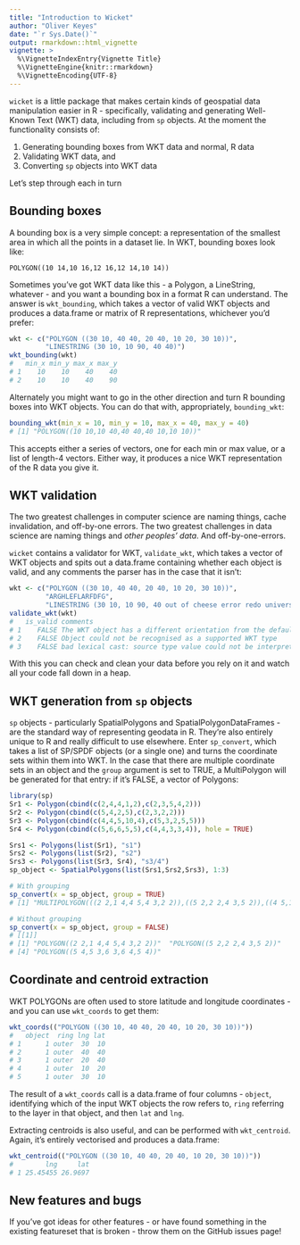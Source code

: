 ```yaml
---
title: "Introduction to Wicket"
author: "Oliver Keyes"
date: "`r Sys.Date()`"
output: rmarkdown::html_vignette
vignette: >
  %\VignetteIndexEntry{Vignette Title}
  %\VignetteEngine{knitr::rmarkdown}
  %\VignetteEncoding{UTF-8}
---
```


`wicket` is a little package that makes certain kinds of geospatial data manipulation easier in R - specifically, validating and generating Well-Known Text (WKT) data, including from `sp` objects. At the moment the functionality consists of:

1. Generating bounding boxes from WKT data and normal, R data
2. Validating WKT data, and
3. Converting `sp` objects into WKT data

Let's step through each in turn

## Bounding boxes

A bounding box is a very simple concept: a representation of the smallest area in which all the points in a dataset lie. In WKT, bounding boxes look like:

```
POLYGON((10 14,10 16,12 16,12 14,10 14))
```

Sometimes you've got WKT data like this - a Polygon, a LineString, whatever - and you want a bounding box in a format R can understand. The answer is `wkt_bounding`, which takes a vector of valid WKT objects and produces a data.frame or matrix of R representations, whichever you'd prefer:

```r
wkt <- c("POLYGON ((30 10, 40 40, 20 40, 10 20, 30 10))",
         "LINESTRING (30 10, 10 90, 40 40)")
wkt_bounding(wkt)
#   min_x min_y max_x max_y
# 1    10    10    40    40
# 2    10    10    40    90
```

Alternately you might want to go in the other direction and turn R bounding boxes into WKT objects. You can do that with, appropriately, `bounding_wkt`:

```r
bounding_wkt(min_x = 10, min_y = 10, max_x = 40, max_y = 40)
# [1] "POLYGON((10 10,10 40,40 40,40 10,10 10))"
```

This accepts either a series of vectors, one for each min or max value, or a list of length-4 vectors. Either way, it produces a nice WKT representation of the R data you give it.

## WKT validation

The two greatest challenges in computer science are naming things, cache invalidation, and off-by-one errors. The two greatest challenges in data science are naming things and *other peoples' data*. And off-by-one-errors.

`wicket` contains a validator for WKT, `validate_wkt`, which takes a vector of WKT objects and spits out a data.frame containing whether each object is valid, and any comments the parser has in the case that it isn't:

```r
wkt <- c("POLYGON ((30 10, 40 40, 20 40, 10 20, 30 10))",
         "ARGHLEFLARFDFG",
         "LINESTRING (30 10, 10 90, 40 out of cheese error redo universe from start)")
validate_wkt(wkt)
#   is_valid comments
# 1    FALSE The WKT object has a different orientation from the default
# 2    FALSE Object could not be recognised as a supported WKT type
# 3    FALSE bad lexical cast: source type value could not be interpreted as target at 'out' in 'linestring (30 10, 10 90, 40 out of cheese error redo universe from start)'
```

With this you can check and clean your data before you rely on it and watch all your code fall down in a heap.

## WKT generation from `sp` objects

`sp` objects - particularly SpatialPolygons and SpatialPolygonDataFrames - are the standard way of representing geodata in R. They're also entirely unique to R and really difficult to use elsewhere. Enter `sp_convert`, which takes a list of SP/SPDF objects (or a single one) and turns the coordinate sets within them into WKT. In the case that there are multiple coordinate sets in an object and the `group` argument is set to TRUE, a MultiPolygon will be generated for that entry: if it's FALSE, a vector of Polygons:

```r
library(sp)
Sr1 <- Polygon(cbind(c(2,4,4,1,2),c(2,3,5,4,2)))
Sr2 <- Polygon(cbind(c(5,4,2,5),c(2,3,2,2)))
Sr3 <- Polygon(cbind(c(4,4,5,10,4),c(5,3,2,5,5)))
Sr4 <- Polygon(cbind(c(5,6,6,5,5),c(4,4,3,3,4)), hole = TRUE)

Srs1 <- Polygons(list(Sr1), "s1")
Srs2 <- Polygons(list(Sr2), "s2")
Srs3 <- Polygons(list(Sr3, Sr4), "s3/4")
sp_object <- SpatialPolygons(list(Srs1,Srs2,Srs3), 1:3)

# With grouping
sp_convert(x = sp_object, group = TRUE)
# [1] "MULTIPOLYGON(((2 2,1 4,4 5,4 3,2 2)),((5 2,2 2,4 3,5 2)),((4 5,10 5,5 2,4 3,4 5)),((5 4,5 3,6 3,6 4,5 4)))"

# Without grouping
sp_convert(x = sp_object, group = FALSE)
# [[1]]
# [1] "POLYGON((2 2,1 4,4 5,4 3,2 2))"  "POLYGON((5 2,2 2,4 3,5 2))"      "POLYGON((4 5,10 5,5 2,4 3,4 5))"
# [4] "POLYGON((5 4,5 3,6 3,6 4,5 4))"

```

## Coordinate and centroid extraction
WKT POLYGONs are often used to store latitude and longitude coordinates - and you can use `wkt_coords` to get them:

```r
wkt_coords(("POLYGON ((30 10, 40 40, 20 40, 10 20, 30 10))"))
#   object  ring lng lat
# 1      1 outer  30  10
# 2      1 outer  40  40
# 3      1 outer  20  40
# 4      1 outer  10  20
# 5      1 outer  30  10
```

The result of a `wkt_coords` call is a data.frame of four columns - `object`, identifying which of the input WKT objects the row refers to, `ring` referring to the layer in that object, and then `lat` and `lng`.

Extracting centroids is also useful, and can be performed with `wkt_centroid`. Again,
it's entirely vectorised and produces a data.frame:
```r
wkt_centroid(("POLYGON ((30 10, 40 40, 20 40, 10 20, 30 10))"))
#        lng     lat
# 1 25.45455 26.9697
```

## New features and bugs

If you've got ideas for other features - or have found something in the existing featureset that is broken - throw them on the GitHub issues page!
